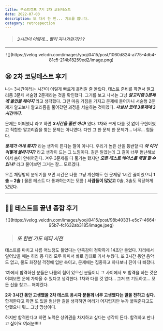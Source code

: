 ```yaml
---
title: 부스트캠프 7기 2차 코딩테스트
date: 2022-07-03
description: 또 다시 한 번... 기도를 합니다.
category: retrospection
---
```


> #### _3시간이 이렇게... 빨리 지나가던가???_

---

<p align="center">
  ![](https://velog.velcdn.com/images/yooji0415/post/1060d824-a775-4db4-81c5-214b18259ed2/image.png)
</p>

## 😫 2차 코딩테스트 후기

나는 3시간이라는 시간이 이렇게 빠르게 흘러갈 줄 몰랐다. 테스트 준비를 하면서 알고리즘 3문제 서술형 2문제라는 것을 확인했다. 그거를 보고 나서는 그냥 _**알고리즘 3문제에 올인을 해야지**_ 라고 생각했다. 그런 마음 가짐을 가지고 문제에 들어가니 서술형 2문제가 알고보니 알고리즘을 풀어갔던 과정을 서술하는 것이였다. **_사실상 코테 3문제에 3시간이다._**

문제는 어떠했냐 라고 하면 _**3시간을 줄만 하다!**_ 였다. 1차와 크게 다를 것 없이 구현이였고 적합한 알고리즘을 찾는 문제는 아니였다. 다만 그 한 문제 한 문제가... 너무... 힘들다.

_**문제가 이게 뭐지?**_ 라는 생각이 든다는 말이 아니다. 우리가 높은 산을 등반할 때 _**와 이거 어떻게 올라가지?**_ 라고 생각이 드는 그 느낌이다. 길은 알겠는데 그 길이 너무 험난해보여서 숨이 안쉬어진다. 겨우 3문제를 다 풀기는 했지만 _**모든 테스트 케이스를 해결 할 수 있냐?**_ 라고 물어보면 그거는 잘... 모르겠다.

오픈 채팅방의 분위기를 보면 시간은 나름 그냥 계산해도 한 문제당 1시간 꼴이였으니 **1솔 ~ 2솔** ( 물론 테스트 다 통과하는지는 모름 ) **사람들이 많았고** 0솔, 3솔도 적당하게 있었다.

---

## 😮‍💨 테스트를 끝낸 종합 후기

<p align="center">
  ![](https://velog.velcdn.com/images/yooji0415/post/98b40331-e5c7-4664-95b7-fc1632ab3185/image.jpeg)
</p>

> ### _**또 한번 기도 메타 시전**_

테스트를 마치고 나름 어느정도 풀었다는 만족감이 정확하게 14초만 들었다. 자리에서 일어났을 때는 허리 등 다리 모두 아파서 바로 침대로 가서 누웠다. 또 3시간 동안 음악도 없고, 물도 화장실 걱정에 입만 축이고, 문제에는 집중하고 하다보니 진이 다 빠졌다.

1차에서 합격하신 분들은 나름의 힘이 있으신 분들이니 그 사이에서 또 합격을 하는 것은 어찌보면 운에 가까울 수 있다고 생각한다. 1차와 다를 것 없다... 그저 또 기도하고... 모든 신을 찾고... 해야겠다.

**2차 3시간 동안 고생했을 2차 테스트 응시자 분들께 너무 고생했다는 말을 전하고 싶다.** 합격한다고 하면 또 있을 험난한 길을 생각하면 머리가 어지럽지만 누가 붙여준다고도 안했으니 뭐... 그냥 망상이다.

하지만 합격한다고 하면 노력은 상위권을 차지하고 싶다는 생각이 든다. 합격하고 만나고 싶어요 여러분!!!!!
